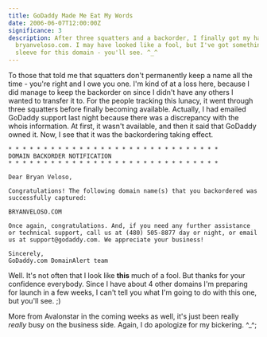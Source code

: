 ```yaml
---
title: GoDaddy Made Me Eat My Words
date: 2006-06-07T12:00:00Z
significance: 3
description: After three squatters and a backorder, I finally got my hands on
  bryanveloso.com. I may have looked like a fool, but I've got something up my
  sleeve for this domain - you'll see. ^_^
---
```


To those that told me that squatters don't permanently keep a name all the time - you're right and I owe you one. I'm kind of at a loss here, because I did manage to keep the backorder on since I didn't have any others I wanted to transfer it to. For the people tracking this lunacy, it went through three squatters before finally becoming available. Actually, I had emailed GoDaddy support last night because there was a discrepancy with the whois information. At first, it wasn't available, and then it said that GoDaddy owned it. Now, I see that it was the backordering taking effect.

    * * * * * * * * * * * * * * * * * * * * * * * * * * * * * *
    DOMAIN BACKORDER NOTIFICATION
    * * * * * * * * * * * * * * * * * * * * * * * * * * * * * *

    Dear Bryan Veloso,

    Congratulations! The following domain name(s) that you backordered was successfully captured:

    BRYANVELOSO.COM

    Once again, congratulations. And, if you need any further assistance or technical support, call us at (480) 505-8877 day or night, or email us at support@godaddy.com. We appreciate your business!

    Sincerely,
    GoDaddy.com DomainAlert team

Well. It's not often that I look like **this** much of a fool. But thanks for your confidence everybody. Since I have about 4 other domains I'm preparing for launch in a few weeks, I can't tell you what I'm going to do with this one, but you'll see. ;)

More from Avalonstar in the coming weeks as well, it's just been really _really_ busy on the business side. Again, I do apologize for my bickering. ^\_^;
